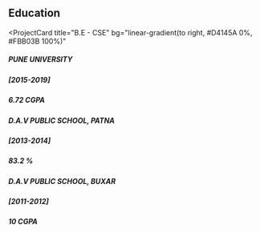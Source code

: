 ## Education

<ProjectCard
  title="B.E - CSE"
  bg="linear-gradient(to right, #D4145A 0%, #FBB03B 100%)"
>
<h5>PUNE UNIVERSITY</h5>
<h5>[2015-2019]</h5>
<h5>6.72 CGPA</h5>
</ProjectCard>
<ProjectCard
  title="HSC"
  bg="linear-gradient(to right, #662D8C 0%, #ED1E79 100%)"
>
<h5>D.A.V PUBLIC SCHOOL, PATNA</h5>
<h5>[2013-2014]</h5>
<h5>83.2 %</h5>
</ProjectCard>
<ProjectCard
  title="SSC"
  bg="linear-gradient(to right, #009245 0%, #FCEE21 100%)"
>
<h5>D.A.V PUBLIC SCHOOL, BUXAR</h5>
<h5>[2011-2012]</h5>
<h5>10 CGPA</h5>
</ProjectCard>